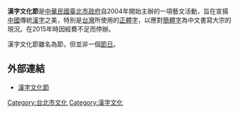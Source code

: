 {{vfd|1=（[https://www.google.com/search?q=%E6%BC%A2%E5%AD%97%E6%96%87%E5%8C%96%E7%AF%80&rlz=1CAJIKU_enUS969&oq=%E6%BC%A2%E5%AD%97%E6%96%87%E5%8C%96%E7%AF%80&aqs=chrome..69i57j0i30j0i15i30j0i5i15i30j69i60l3.347j0j7&sourceid=chrome&ie=UTF-8&safe=active&ssui=on]）关注度不足的小小作品|date=2022/05/31}}{{notability unreferenced|time=2010-12-22T04:43:27+00:00}}

'''漢字文化節'''是[[中華民國|中華民國]][[臺北市政府|臺北市政府]]自2004年開始主辦的一項藝文活動，旨在宣揚[[中國|中國]]傳統[[漢字|漢字]]之美，特別是[[台灣|台灣]]所使用的[[正體字|正體字]]，以應對[[簡體字|簡體字]]為中文書寫大宗的現況。在2015年時因經費不足而停辦。

漢字文化節雖名為節，但並非一個[[節日|節日]]。

==外部連結==
*[https://web.archive.org/web/20120313092925/http://chinese-character-festival.org.tw/ 漢字文化節]

{{台灣小作品}}
[[Category:台北市文化|Category:台北市文化]]
[[Category:漢字文化|Category:漢字文化]]